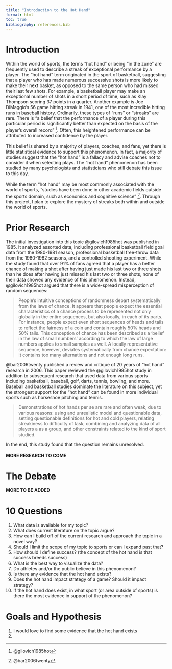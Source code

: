 ```yaml
---
title: "Introduction to the Hot Hand"
format: html
toc: true
bibliography: references.bib
---
```


# Introduction

Within the world of sports, the terms “hot hand” or being “in the zone” are frequently used to describe a streak of exceptional performance by a player. The “hot hand” term originated in the sport of basketball, suggesting that a player who has made numerous successive shots is more likely to make their next basket, as opposed to the same person who had missed their last few shots. For example, a basketball player may make an exceptional number of shots in a short period of time, such as Klay Thompson scoring 37 points in a quarter. Another example is Joe DiMaggio’s 56 game hitting streak in 1941, one of the most incredible hitting runs in baseball history. Ordinarily, these types of “runs” or “streaks” are rare. There is “a belief that the performance of a player during this particular period is significantly better than expected on the basis of the player’s overall record” [^1]. Often, this heightened performance can be attributed to increased confidence by the player. 
<br></br>
This belief is shared by a majority of players, coaches, and fans, yet there is little statistical evidence to support this phenomenon. In fact, a majority of studies suggest that the “hot hand” is a fallacy and advise coaches not to consider it when selecting plays. The “hot hand” phenomenon has been studied by many psychologists and statisticians who still debate this issue to this day. 
<br></br>
While the term “hot hand” may be most commonly associated with the world of sports, “studies have been done in other academic fields outside the sports domain, such as economics and cognitive science” [^2]. Through this project, I plan to explore the mystery of streaks both within and outside the world of sports.


[^1]: @gilovich1985hot

[^2]: @bar2006twenty

# Prior Research

The initial investigation into this topic @gilovich1985hot was published in 1985. It analyzed assorted data, including professional basketball field goal data from the 1980-1981 season, professional basketball free-throw data from the 1980-1982 seasons, and a controlled shooting experiment. While the study found that over 91% of fans agreed that a player has a better chance of making a shot after having just made his last two or three shots than he does after having just missed his last two or three shots, none of their data showed any evidence of this phenomenon. Instead, @gilovich1985hot argued that there is a wide-spread misperception of random sequences:

> People’s intuitive conceptions of randomness depart systematically from the laws of chance. It appears that people expect the essential characteristics of a chance process to be represented not only globally in the entire sequences, but also locally, in each of its parts. For instance, people expect even short sequences of heads and tails to reflect the fairness of a coin and contain roughly 50% heads and 50% tails. This conception of chance has been described as a ‘belief in the law of small numbers’ according to which the law of large numbers applies to small samples as well. A locally representative sequence, however, deviates systematically from chance expectation: It contains too many alternations and not enough long runs.

@bar2006twenty published a review and critique of 20 years of “hot hand” research in 2006. This paper reviewed the @gilovich1985hot study in addition to subsequent research that used data from various sports including basketball, baseball, golf, darts, tennis, bowling, and more. Baseball and basketball studies dominate the literature on this subject, yet the strongest support for the “hot hand” can be found in more individual sports such as horseshoe pitching and tennis. 

> Demonstrations of hot hands per se are rare and often weak, due to various reasons: using and unrealistic model and questionable data, setting questionable definitions for hot and cold players, relating streakiness to difficulty of task, combining and analyzing data of all players a as a group, and other constraints related to the kind of sport studied.

In the end, this study found that the question remains unresolved. 
<br></br>
<b>MORE RESEARCH TO COME</b>

# The Debate

<b>MORE TO BE ADDED</b>

# 10 Questions

1. What data is available for my topic? 
2. What does current literature on the topic argue?
3. How can I build off of the current research and approach the topic in a novel way?
4. Should I limit the scope of my topic to sports or can I expand past that? 
5. How should I define success? (the concept of the hot hand is that success breeds success)
6. What is the best way to visualize the data? 
7. Do athletes and/or the public believe in this phenomenon? 
8. Is there any evidence that the hot hand exists?
9. Does the hot hand impact strategy of a game? Should it impact strategy? 
10. If the hot hand does exist, in what sport (or area outside of sports) is there the most evidence in support of the phenomenon? 

# Goals and Hypothesis

1. I would love to find some evidence that the hot hand exists
2. 